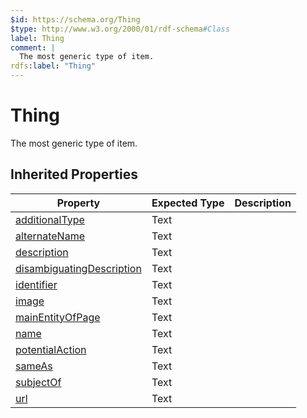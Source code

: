 ```yaml
---
$id: https://schema.org/Thing
$type: http://www.w3.org/2000/01/rdf-schema#Class
label: Thing
comment: |
  The most generic type of item.
rdfs:label: "Thing"
---
```


# Thing

The most generic type of item.

## Inherited Properties

| Property | Expected Type | Description |
| --- | --- | --- |
| [additionalType](https://schema.org/additionalType) | Text |  |
| [alternateName](https://schema.org/alternateName) | Text |  |
| [description](https://schema.org/description) | Text |  |
| [disambiguatingDescription](https://schema.org/disambiguatingDescription) | Text |  |
| [identifier](https://schema.org/identifier) | Text |  |
| [image](https://schema.org/image) | Text |  |
| [mainEntityOfPage](https://schema.org/mainEntityOfPage) | Text |  |
| [name](https://schema.org/name) | Text |  |
| [potentialAction](https://schema.org/potentialAction) | Text |  |
| [sameAs](https://schema.org/sameAs) | Text |  |
| [subjectOf](https://schema.org/subjectOf) | Text |  |
| [url](https://schema.org/url) | Text |  |
